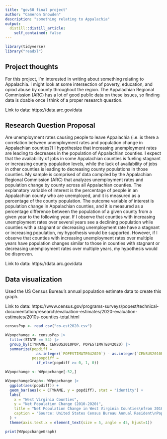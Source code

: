 ```yaml
---
title: "gov50 final project"
author: "Cameron Snowden"
description: "something relating to Appalachia"
output: 
  distill::distill_article:
    self_contained: false
---
```


```r
library(tidyverse)
library("readxl")
```

## Project thoughts

For this project, I'm interested in writing about something relating to Appalachia. I might look at some intersection of poverty, education, and opiod abuse by county throughout the region. The Appalachian Regional Commission (ARC) has a lot of good public data on these issues, so finding data is doable once I think of a proper research question.

Link to data: https://data.arc.gov/data

## Research Question Proposal

Are unemployment rates causing people to leave Appalachia (i.e. is there a correlation between unemployment rates and population change in Appalachian counties?) I hypothesize that increasing unemployment rates are leading to decreases in the population of Appalachian counties. I expect that the availability of jobs in some Appalachian counties is fueling stagnant or increasing county population levels, while the lack of availability of jobs in other counties is leading to decreasing county populations in those counties. My sample is comprised of data compiled by the Appalachian Regional Commission (ARC) that analyzes unemployment rates and population change by county across all Appalachian counties. The explanatory variable of interest is the percentage of people in an Appalachian county who are unemployed, and it is measured as a percentage of the county population. The outcome variable of interest is population change in Appalachian counties, and it is measured as a percentage difference between the population of a given county from a given year to the following year. If I observe that counties with increasing unemployment rates over several years see a declining population while counties with a stagnant or decreasing unemployment rate have a stagnant or increasing population, my hypothesis would be supported. However, if I observe that counties with increasing unemployment rates over multiple years have population changes similar to those in counties with stagnant or decreasing unemployment rates over multiple years, my hypothesis would be disproven.

Link to data: https://data.arc.gov/data

## Data visualization

Used the US Census Bureau's annual population estimate data to create this graph.

Link to data: https://www.census.gov/programs-surveys/popest/technical-documentation/research/evaluation-estimates/2020-evaluation-estimates/2010s-counties-total.html

```r
censusPop <- read_csv("co-est2020.csv")

WVpopchange <- censusPop |>
  filter(STATE == 54) |>
  group_by(CTYNAME, CENSUS2010POP, POPESTIMATE042020) |>
  summarize(popdiff =
              as.integer(`POPESTIMATE042020`) - as.integer(`CENSUS2010POP`),
            pospopdiff = 
              if_else(popdiff >= 0, 1, 0))

WVpopchange <- WVpopchange[-52,]

WVpopchangeGraph<- WVpopchange |>
  ggplot(aes(popdiff)) +
  geom_bar(aes(x = CTYNAME, y = popdiff), stat = "identity") +
  labs(
    x = "West Virginia Counties",
    y = "Net Population Change (2010-2020)",
    title = "Net Population Change in West Virginia Counties\nfrom 2010 to 2020",
    caption = "Source: United States Census Bureau Annual Resident\nPopulation Estimates for States and Counties (2021)"
  ) +
  theme(axis.text.x = element_text(size = 5, angle = 45, hjust=1))

print(WVpopchangeGraph)
```
